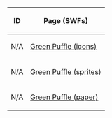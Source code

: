{{CPW|Green Puffle|Puffle Verde}}
<center>
{|class="wikitable" border="1"
!ID
!Page (SWFs)
|-
|N/A||[[Media:ClothingSprites753.swf|Green Puffle (icons)]]
|-
|N/A||[[Media:PlayV2ContentGobalPuffleSpritesGreen.swf|Green Puffle (sprites)]]
|-
|N/A||[[Media:GreenPufflePaper.swf|Green Puffle (paper)]]
|}
</center>
